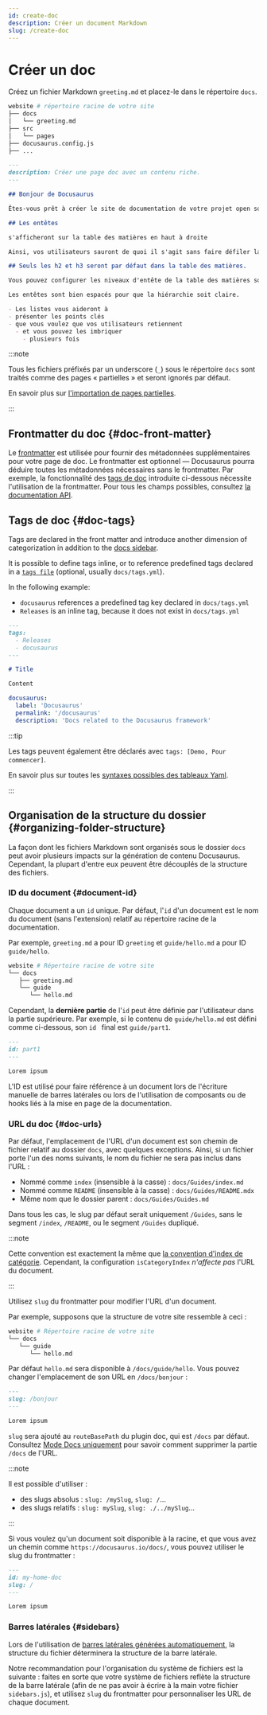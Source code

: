 ```yaml
---
id: create-doc
description: Créer un document Markdown
slug: /create-doc
---
```


# Créer un doc

Créez un fichier Markdown `greeting.md` et placez-le dans le répertoire `docs`.

```bash
website # répertoire racine de votre site
├── docs
│   └── greeting.md
├── src
│   └── pages
├── docusaurus.config.js
├── ...
```

```md
---
description: Créer une page doc avec un contenu riche.
---

## Bonjour de Docusaurus

Êtes-vous prêt à créer le site de documentation de votre projet open source ?

## Les entêtes

s'afficheront sur la table des matières en haut à droite

Ainsi, vos utilisateurs sauront de quoi il s'agit sans faire défiler la page ou même sans trop la lire.

## Seuls les h2 et h3 seront par défaut dans la table des matières.

Vous pouvez configurer les niveaux d'entête de la table des matières soit par document, soit dans la configuration du thème.

Les entêtes sont bien espacés pour que la hiérarchie soit claire.

- Les listes vous aideront à
- présenter les points clés
- que vous voulez que vos utilisateurs retiennent
  - et vous pouvez les imbriquer
    - plusieurs fois
```

:::note

Tous les fichiers préfixés par un underscore (`_`) sous le répertoire `docs` sont traités comme des pages « partielles » et seront ignorés par défaut.

En savoir plus sur [l'importation de pages partielles](../markdown-features/markdown-features-react.mdx#importing-markdown).

:::

## Frontmatter du doc {#doc-front-matter}

Le [frontmatter](../markdown-features/markdown-features-intro.mdx#front-matter) est utilisée pour fournir des métadonnées supplémentaires pour votre page de doc. Le frontmatter est optionnel — Docusaurus pourra déduire toutes les métadonnées nécessaires sans le frontmatter. Par exemple, la fonctionnalité des [tags de doc](#doc-tags) introduite ci-dessous nécessite l'utilisation de la frontmatter. Pour tous les champs possibles, consultez [la documentation API](../../api/plugins/plugin-content-docs.mdx#markdown-front-matter).

## Tags de doc {#doc-tags}

Tags are declared in the front matter and introduce another dimension of categorization in addition to the [docs sidebar](./sidebar/index.mdx).

It is possible to define tags inline, or to reference predefined tags declared in a [`tags file`](../../api/plugins/plugin-content-docs.mdx#tags-file) (optional, usually `docs/tags.yml`).

In the following example:

- `docusaurus` references a predefined tag key declared in `docs/tags.yml`
- `Releases` is an inline tag, because it does not exist in `docs/tags.yml`

```md title="docs/my-doc.md"
---
tags:
  - Releases
  - docusaurus
---

# Title

Content
```

```yml title="docs/tags.yml"
docusaurus:
  label: 'Docusaurus'
  permalink: '/docusaurus'
  description: 'Docs related to the Docusaurus framework'
```

:::tip

Les tags peuvent également être déclarés avec `tags: [Demo, Pour commencer]`.

En savoir plus sur toutes les [syntaxes possibles des tableaux Yaml](https://www.w3schools.io/file/yaml-arrays/).

:::

## Organisation de la structure du dossier {#organizing-folder-structure}

La façon dont les fichiers Markdown sont organisés sous le dossier `docs` peut avoir plusieurs impacts sur la génération de contenu Docusaurus. Cependant, la plupart d'entre eux peuvent être découplés de la structure des fichiers.

### ID du document {#document-id}

Chaque document a un `id` unique. Par défaut, l'`id` d'un document est le nom du document (sans l'extension) relatif au répertoire racine de la documentation.

Par exemple, `greeting.md` a pour ID `greeting` et `guide/hello.md` a pour ID `guide/hello`.

```bash
website # Répertoire racine de votre site
└── docs
   ├── greeting.md
   └── guide
      └── hello.md
```

Cependant, la **dernière partie** de l'`id` peut être définie par l'utilisateur dans la partie supérieure. Par exemple, si le contenu de `guide/hello.md` est défini comme ci-dessous, son `id ` final est `guide/part1`.

```md
---
id: part1
---

Lorem ipsum
```

L'ID est utilisé pour faire référence à un document lors de l'écriture manuelle de barres latérales ou lors de l'utilisation de composants ou de hooks liés à la mise en page de la documentation.

### URL du doc {#doc-urls}

Par défaut, l'emplacement de l'URL d'un document est son chemin de fichier relatif au dossier `docs`, avec quelques exceptions. Ainsi, si un fichier porte l'un des noms suivants, le nom du fichier ne sera pas inclus dans l'URL :

- Nommé comme `index` (insensible à la casse) : `docs/Guides/index.md`
- Nommé comme `README` (insensible à la casse) : `docs/Guides/README.mdx`
- Même nom que le dossier parent : `docs/Guides/Guides.md`

Dans tous les cas, le slug par défaut serait uniquement `/Guides`, sans le segment `/index`, `/README`, ou le segment `/Guides` dupliqué.

:::note

Cette convention est exactement la même que [la convention d'index de catégorie](./sidebar/autogenerated.mdx#category-index-convention). Cependant, la configuration `isCategoryIndex` _n'affecte pas_ l'URL du document.

:::

Utilisez `slug` du frontmatter pour modifier l'URL d'un document.

Par exemple, supposons que la structure de votre site ressemble à ceci :

```bash
website # Répertoire racine de votre site
└── docs
   └── guide
      └── hello.md
```

Par défaut `hello.md` sera disponible à `/docs/guide/hello`. Vous pouvez changer l'emplacement de son URL en `/docs/bonjour` :

```md
---
slug: /bonjour
---

Lorem ipsum
```

`slug` sera ajouté au `routeBasePath` du plugin doc, qui est `/docs` par défaut. Consultez [Mode Docs uniquement](docs-introduction.mdx#docs-only-mode) pour savoir comment supprimer la partie `/docs` de l'URL.

:::note

Il est possible d'utiliser :

- des slugs absolus : `slug: /mySlug`, `slug: /`...
- des slugs relatifs : `slug: mySlug`, `slug: ./../mySlug`...

:::

Si vous voulez qu'un document soit disponible à la racine, et que vous avez un chemin comme `https://docusaurus.io/docs/`, vous pouvez utiliser le slug du frontmatter :

```md
---
id: my-home-doc
slug: /
---

Lorem ipsum
```

### Barres latérales {#sidebars}

Lors de l'utilisation de [barres latérales générées automatiquement](./sidebar/autogenerated.mdx), la structure du fichier déterminera la structure de la barre latérale.

Notre recommandation pour l'organisation du système de fichiers est la suivante : faites en sorte que votre système de fichiers reflète la structure de la barre latérale (afin de ne pas avoir à écrire à la main votre fichier `sidebars.js`), et utilisez `slug` du frontmatter pour personnaliser les URL de chaque document.
